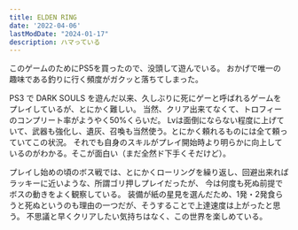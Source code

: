 ```yaml
---
title: ELDEN RING
date: '2022-04-06'
lastModDate: "2024-01-17"
description: ハマっている
---
```


このゲームのためにPS5を買ったので、没頭して遊んでいる。
おかげで唯一の趣味である釣りに行く頻度がガクッと落ちてしまった。

PS3 で DARK SOULS を遊んだ以来、久しぶりに死にゲーと呼ばれるゲームをプレイしているが、とにかく難しい。
当然、クリア出来てなくて、トロフィーのコンプリート率がようやく50%くらいだ。
Lvは面倒にならない程度に上げていて、武器も強化し、遺灰、召喚も当然使う。とにかく頼れるものには全て頼っていてこの状況。
それでも自身のスキルがプレイ開始時より明らかに向上しているのがわかる。そこが面白い（まだ全然ド下手くそだけど）。

プレイし始めの頃のボス戦では、とにかくローリングを繰り返し、回避出来ればラッキーに近いような、所謂ゴリ押しプレイだったが、
今は何度も死ぬ前提でボスの動きをよく観察している。
装備が紙の星見を選んだため、1発・2発食らうと死ぬというのも理由の一つだが、そうすることで上達速度は上がったと思う。
不思議と早くクリアしたい気持ちはなく、この世界を楽しめている。

